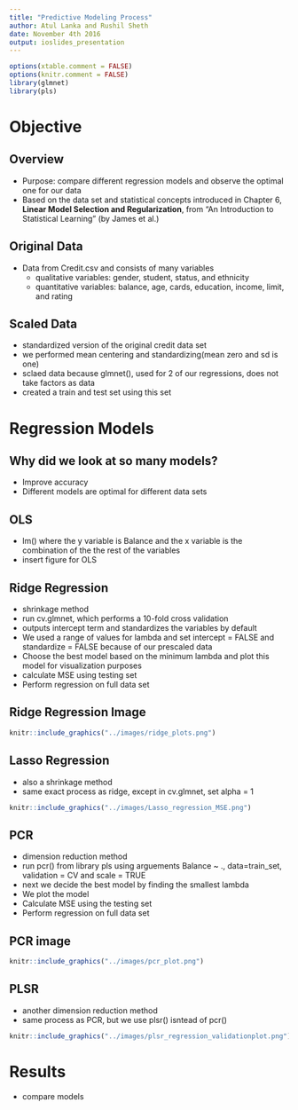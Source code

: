 ```yaml
---
title: "Predictive Modeling Process"
author: Atul Lanka and Rushil Sheth
date: November 4th 2016
output: ioslides_presentation
---
```

```r

options(xtable.comment = FALSE)
options(knitr.comment = FALSE)
library(glmnet)
library(pls)
```

# Objective

## Overview
- Purpose: compare different regression models and observe the optimal one for our data
- Based on the data set and statistical concepts introduced in Chapter 6, **Linear Model Selection and Regularization**, from "An Introduction to Statistical Learning" (by James et al.)

## Original Data
- Data from Credit.csv and consists of many variables
	- qualitative variables: gender, student, status, and ethnicity
	- quantitative variables: balance, age, cards, education, income, limit, and rating

## Scaled Data
- standardized version of the original credit data set 
- we performed mean centering and standardizing(mean zero and sd is one) 
- sclaed data because glmnet(), used for 2 of our regressions, does not take factors as data
- created a train and test set using this set

# Regression Models

## Why did we look at so many models?
- Improve accuracy
- Different models are optimal for different data sets

## OLS
- lm() where the y variable is Balance and the x variable is the combination of the the rest of the variables
-  insert figure for OLS

## Ridge Regression
- shrinkage method
- run cv.glmnet, which performs a 10-fold cross validation
- outputs intercept term and standardizes the variables by default
- We used a range of values for lambda and set intercept = FALSE and standardize = FALSE because of our prescaled data
- Choose the best model based on the minimum lambda and plot this model for visualization purposes
- calculate MSE using testing set
- Perform regression on full data set

## Ridge Regression Image
```r
knitr::include_graphics("../images/ridge_plots.png")
``` 

## Lasso Regression
- also a shrinkage method
- same exact process as ridge, except in cv.glmnet, set alpha = 1
```r
knitr::include_graphics("../images/Lasso_regression_MSE.png")
```  

## PCR
- dimension reduction method
- run pcr() from library pls using arguements Balance ~ ., data=train_set, validation = CV and scale = TRUE
- next we decide the best model by finding the smallest lambda
- We plot the model
- Calculate MSE using the testing set
- Perform regression on full data set

## PCR image
```r
knitr::include_graphics("../images/pcr_plot.png")
``` 

## PLSR
- another dimension reduction method
- same process as PCR, but we use plsr() isntead of pcr()
```r
knitr::include_graphics("../images/plsr_regression_validationplot.png")
``` 

# Results
- compare models

